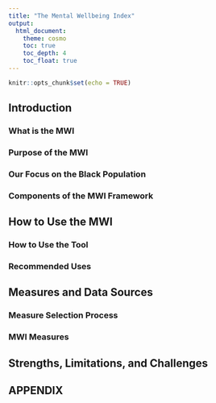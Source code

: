 ```yaml
---
title: "The Mental Wellbeing Index"
output: 
  html_document:
    theme: cosmo
    toc: true
    toc_depth: 4
    toc_float: true
---
```


```r
knitr::opts_chunk$set(echo = TRUE)
```

## Introduction

### What is the MWI

### Purpose of the MWI

### Our Focus on the Black Population

### Components of the MWI Framework

## How to Use the MWI

### How to Use the Tool

### Recommended Uses

## Measures and Data Sources

### Measure Selection Process

### MWI Measures

## Strengths, Limitations, and Challenges

## APPENDIX 